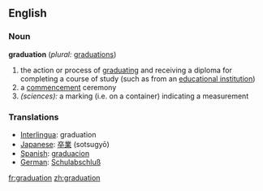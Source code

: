 ==English==

===Noun===
'''graduation'''  (''plural:'' [[graduations]])
# the action or process of [[graduate|graduating]] and receiving a diploma for completing a course of study (such as from an [[educational institution]])
# a [[commencement]] ceremony 
# ''(sciences):'' a marking (i.e. on a container) indicating a measurement

=== Translations ===
*[[Interlingua]]: graduation
*[[Japanese]]: [[卒業]] (sotsugyō)
*[[Spanish]]: [[graduacion]]
*[[German]]: [[Schulabschluß]]

[[fr:graduation]]
[[zh:graduation]]